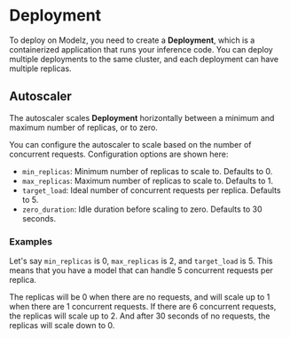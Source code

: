 # Deployment

To deploy on Modelz, you need to create a **Deployment**, which is a containerized application that runs your inference code. You can deploy multiple deployments to the same cluster, and each deployment can have multiple replicas.

## Autoscaler

The autoscaler scales **Deployment** horizontally between a minimum and maximum number of replicas, or to zero.

You can configure the autoscaler to scale based on the number of concurrent requests. Configuration options are shown here:

- `min_replicas`: Minimum number of replicas to scale to. Defaults to 0.
- `max_replicas`: Maximum number of replicas to scale to. Defaults to 1.
- `target_load`: Ideal number of concurrent requests per replica. Defaults to 5.
- `zero_duration`: Idle duration before scaling to zero. Defaults to 30 seconds.

### Examples

Let's say `min_replicas` is 0, `max_replicas` is 2, and `target_load` is 5. This means that you have a model that can handle 5 concurrent requests per replica. 

The replicas will be 0 when there are no requests, and will scale up to 1 when there are 1 concurrent requests. If there are 6 concurrent requests, the replicas will scale up to 2. And after 30 seconds of no requests, the replicas will scale down to 0.

